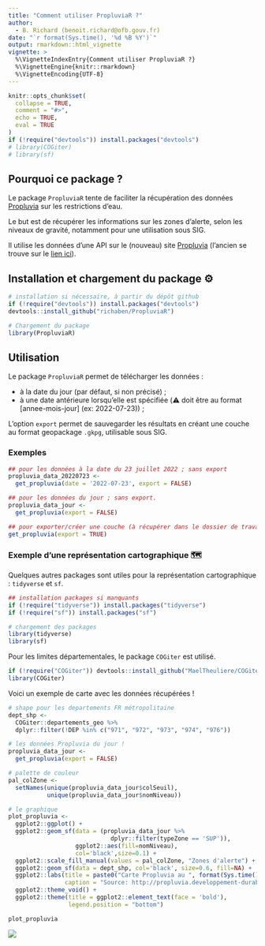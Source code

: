 ```yaml
---
title: "Comment utiliser PropluviaR ?"
author: 
  - B. Richard (benoit.richard@ofb.gouv.fr)
date: "`r format(Sys.time(), '%d %B %Y')`"
output: rmarkdown::html_vignette
vignette: >
  %\VignetteIndexEntry{Comment utiliser PropluviaR ?}
  %\VignetteEngine{knitr::rmarkdown}
  %\VignetteEncoding{UTF-8}
---
```


```r
knitr::opts_chunk$set(
  collapse = TRUE,
  comment = "#>",
  echo = TRUE,
  eval = TRUE
)
if (!require("devtools")) install.packages("devtools")
# library(COGiter)
# library(sf)
```

## Pourquoi ce package ?

Le package `PropluviaR` tente de faciliter la récupération des données [Propluvia](https://propluvia.developpement-durable.gouv.fr/propluviapublic/accueil) sur les restrictions d'eau. 

Le but est de récupérer les informations sur les zones d'alerte, selon les niveaux de gravité, notamment pour une utilisation sous SIG. 

Il utilise les données d'une API sur le (nouveau) site [Propluvia](https://propluvia.developpement-durable.gouv.fr/propluviapublic/accueil) (l'ancien se trouve sur le [lien ici](http://propluvia.developpement-durable.gouv.fr/propluvia/faces/index.jsp)).

## Installation et chargement du package &#x2699;&#xFE0F;

```r
# installation si nécessaire, à partir du dépôt github
if (!require("devtools")) install.packages("devtools")
devtools::install_github("richaben/PropluviaR")
```

```r
# Chargement du package
library(PropluviaR)
```

## Utilisation

Le package `PropluviaR` permet de télécharger les données :

- à la date du jour (par défaut, si non précisé) ;
- à une date antérieure lorsqu'elle est spécifiée (&#x26A0;&#xFE0F; doit être au format [annee-mois-jour] (ex: 2022-07-23)) ;

L'option `export` permet de sauvegarder les résultats en créant une couche au format geopackage `.gkpg`, utilisable sous SIG.

### Exemples

```r
## pour les données à la date du 23 juillet 2022 ; sans export
propluvia_data_20220723 <- 
  get_propluvia(date = '2022-07-23', export = FALSE)

## pour les données du jour ; sans export.
propluvia_data_jour <- 
  get_propluvia(export = FALSE)
```

```r
## pour exporter/créer une couche (à récupérer dans le dossier de travail)
get_propluvia(export = TRUE)
```

### Exemple d'une représentation cartographique &#x1F5FA;&#xFE0F;

Quelques autres packages sont utiles pour la représentation cartographique : `tidyverse` et `sf`.

```r
## installation packages si manquants
if (!require("tidyverse")) install.packages("tidyverse")
if (!require("sf")) install.packages("sf")

# chargement des packages
library(tidyverse)
library(sf)
```

Pour les limites départementales, le package `COGiter` est utilisé.

```r
if (!require("COGiter")) devtools::install_github("MaelTheuliere/COGiter")
library(COGiter)
```


Voici un exemple de carte avec les données récupérées ! 

```r
# shape pour les departements FR métropolitaine
dept_shp <- 
  COGiter::departements_geo %>% 
  dplyr::filter(!DEP %in% c("971", "972", "973", "974", "976"))

# les données Propluvia du jour !
propluvia_data_jour <- 
  get_propluvia(export = FALSE)

# palette de couleur
pal_colZone <- 
  setNames(unique(propluvia_data_jour$colSeuil),
           unique(propluvia_data_jour$nomNiveau))

# le graphique
plot_propluvia <-
  ggplot2::ggplot() +
  ggplot2::geom_sf(data = (propluvia_data_jour %>% 
                             dplyr::filter(typeZone == 'SUP')),
                   ggplot2::aes(fill=nomNiveau),
                   col='black',size=0.1) +
  ggplot2::scale_fill_manual(values = pal_colZone, "Zones d'alerte") +
  ggplot2::geom_sf(data = dept_shp, col='black', size=0.6, fill=NA) +
  ggplot2::labs(title = paste0("Carte Propluvia au ", format(Sys.time(),"%d/%m/%Y"), " pour les eaux superficielles."), 
                caption = "Source: http://propluvia.developpement-durable.gouv.fr") +
  ggplot2::theme_void() +
  ggplot2::theme(title = ggplot2::element_text(face = 'bold'),
                 legend.position = "bottom")

plot_propluvia  
```

![](../man/figures/PropluviaR_map_exemple.png)